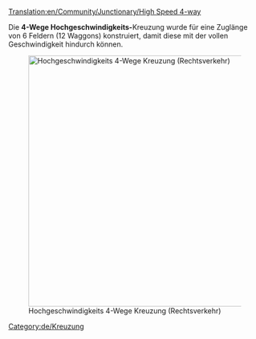 [[Translation:en/Community/Junctionary/High Speed 4-way]]

{{de/Kreuzungsmenü}}
Die '''4-Wege Hochgeschwindigkeits-'''Kreuzung wurde für eine Zuglänge von 6 Feldern (12 Waggons) konstruiert, damit diese mit der vollen Geschwindigkeit hindurch können.

[[File:en/High Speed 4-way.png|none|thumb|500px|Hochgeschwindigkeits 4-Wege Kreuzung (Rechtsverkehr)]]

{{de/Kreuzungskriterien|Hoch|4|1|0|6|1|1|1|1|0|0|0||Ausgefallene Züge beeinflussen nur die eine Schiene.|
* Kann viel Verkehr handhaben
* Ist 38x38 Felder groß
* Kann für längere Züge größer gemacht werden
* Lange diagonale Rechtskurven können innen gebaut werden um Platz zu sparen
* "Kopieren und Einfügen"-Patch empfohlen
}}

[[Category:de/Kreuzung]]